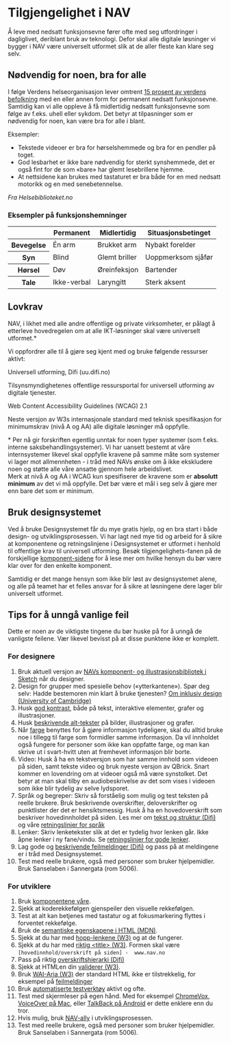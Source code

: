 

<!-- import './ui'; -->

# Tilgjengelighet i NAV

<Ingress>
	Å leve med nedsatt funksjonsevne fører ofte med seg utfordringer i dagliglivet, deriblant bruk av teknologi. Defor skal alle digitale løsninger vi bygger i NAV være universelt utformet slik at de aller fleste kan klare seg selv.
</Ingress>

## Nødvendig for noen, bra for alle

I følge Verdens helseorganisasjon lever omtrent [15 prosent av verdens befolkning](https://www.who.int/disabilities/world_report/2011/report/en/) med en eller annen form for permanent nedsatt funksjonsevne. Samtidig kan vi alle oppleve å få midlertidig nedsatt funksjonsevne som følge av f.eks. uhell eller sykdom. Det betyr at tilpasninger som er nødvendig for noen, kan være bra for alle i blant.

<Panel className="panel--grey">
    <Undertittel>Eksempler:</Undertittel>
    <ul>
        <li>Tekstede videoer er bra for hørselshemmede og bra for en pendler på toget.</li>
        <li>God lesbarhet er ikke bare nødvendig for sterkt synshemmede, det er også fint for de som «bare» har glemt lesebrillene hjemme.</li>
        <li>At nettsidene kan brukes med tastaturet er bra både for en med nedsatt motorikk og en med senebetennelse.</li>
    </ul>
    <cite>
    	Fra <Lenke href="https://www.helsebiblioteket.no/samfunnsmedisin-og-folkehelse/aktuelt/universell-utforming-nodvendig-for-noen-nyttig-for-alle">Helsebiblioteket.no</Lenke>
    </cite>
</Panel>

### Eksempler på funksjonshemninger

<OverflowDetector>
	<table className="tabell">
		<thead>
			<tr>
				<th></th>
				<th>Permanent</th>
				<th>Midlertidig</th>
				<th>Situasjonsbetinget</th>
			</tr>
		</thead>
		<tbody>
			<tr>
				<th>Bevegelse</th>
				<td>Én arm</td>
				<td>Brukket arm</td>
				<td>Nybakt forelder</td>
			</tr>
			<tr>
				<th>Syn</th>
				<td>Blind</td>
				<td>Glemt briller</td>
				<td>Uoppmerksom sjåfør</td>
			</tr>
			<tr>
				<th>Hørsel</th>
				<td>Døv</td>
				<td>Øreinfeksjon</td>
				<td>Bartender</td>
			</tr>
			<tr>
				<th>Tale</th>
				<td>Ikke-verbal</td>
				<td>Laryngitt</td>
				<td>Sterk aksent</td>
			</tr>
		</tbody>
	</table>
</OverflowDetector>

## Lovkrav

NAV, i likhet med alle andre offentlige og private virksomheter, er pålagt å etterleve hovedregelen om at alle IKT-løsninger skal være universelt utformet.*

Vi oppfordrer alle til å gjøre seg kjent med og bruke følgende ressurser aktivt:

<LenkepanelBase className="resource-link" href="https://sketch.cloud/s/D4z92" border>
	<div>
	    <Undertittel className="lenkepanel__heading">
	    	Universell utforming, Difi (uu.difi.no)
	    </Undertittel>
	    <p>Tilsynsmyndighetenes offentlige ressursportal for universell utforming av digitale tjenester.</p>
	</div>
</LenkepanelBase>

<LenkepanelBase className="resource-link" href="https://www.w3.org/TR/WCAG21/" border>
	<div>
	    <Undertittel className="lenkepanel__heading">
	    	Web Content Accessibility Guidelines (WCAG) 2.1
	    </Undertittel>
	    <p>Neste versjon av W3s internasjonale standard med teknisk spesifikasjon for minimumskrav (nivå A og AA) alle digitale løsninger må oppfylle.</p>
	</div>
</LenkepanelBase>

<Alertstripe type="info">
	* Per nå gir <Lenke href="https://lovdata.no/dokument/SF/forskrift/2013-06-21-732">forskriften</Lenke> egentlig unntak for noen typer systemer (som f.eks. interne saksbehandlingsystemer). Vi har uansett bestemt at våre internsystemer likevel skal oppfylle kravene på samme måte som systemer vi lager mot allmennheten - i tråd med NAVs ønske om å ikke ekskludere noen og støtte alle våre ansatte gjennom hele arbeidslivet.
</Alertstripe>
<br/>
<Alertstripe type="advarsel">
	Merk at nivå A og AA i WCAG kun spesifiserer de kravene som er <strong>absolutt minimum</strong> av det vi må oppfylle. Det bør være et mål i seg selv å gjøre mer enn bare det som er minimum.
</Alertstripe>

## Bruk designsystemet

Ved å bruke Designsystemet får du mye gratis hjelp, og en bra start i både design- og utviklingsprosessen. Vi har lagt ned mye tid og arbeid for å sikre at komponentene og retningslinjene i Designsystemet er utformet i henhold til offentlige krav til universell utforming. Besøk tilgjengelighets-fanen på de forskjellige [komponent-sidene](/components) for å lese mer om hvilke hensyn du bør være klar over for den enkelte komponent.

Samtidig er det mange hensyn som ikke blir løst av designsystemet alene, og alle på teamet har et felles ansvar for å sikre at løsningene dere lager blir universelt utformet.

## Tips for å unngå vanlige feil

Dette er noen av de viktigste tingene du bør huske på for å unngå de vanligste feilene. Vær likevel bevisst på at disse punktene ikke er komplett.

### For designere

1.  Bruk aktuell versjon av [NAVs komponent- og illustrasjonsbibliotek i Sketch](/resources/new-project#for-designere) når du designer.
2.  Design for grupper med spesielle behov («ytterkantene»). Spør deg selv: Hadde bestemoren min klart å bruke tjenesten? [Om inklusiv design (University of Cambridge)](http://www.inclusivedesigntoolkit.com/whatis/whatis.html)
3.  Husk [god kontrast](/resources/colors/accessibility#krav-til-kontrast), både på tekst, interaktive elementer, grafer og illustrasjoner.
4.  Husk [beskrivende alt-tekster](/accessibility/alt-text) på bilder, illustrasjoner og grafer.
5.  Når [farge](/resources/colors/accessibility) benyttes for å gjøre informasjon tydeligere, skal du alltid bruke noe i tillegg til farge som formidler samme informasjon. Da vil innholdet også fungere for personer som ikke kan oppfatte farge, og man kan skrive ut i svart-hvitt uten at fremhevet informasjon blir borte.
6.  Video: Husk å ha en tekstversjon som har samme innhold som videoen på siden, samt tekste video og bruk nyeste versjon av QBrick. Snart kommer en lovendring om at videoer også må være synstolket. Det betyr at man skal tilby en audiobeskrivelse av det som vises i videoen som ikke blir tydelig av selve lydsporet.
7.  Språk og begreper: Skriv så forståelig som mulig og test teksten på reelle brukere. Bruk beskrivende overskrifter, deloverskrifter og punktlister der det er hensiktsmessig. Husk å ha en hovedoverskrift som beskriver hovedinnholdet på siden. Les mer om [tekst og struktur (Difi)]([https://uu.difi.no/krav-og-regelverk/losningsforslag-web/tekst-og-struktur) og våre [retningslinjer for språk](https://design.nav.no/resources/language)
8.  Lenker: Skriv lenketekster slik at det er tydelig hvor lenken går. Ikke åpne lenker i ny fane/vindu. Se [retningslinjer for gode lenker](https://design.nav.no/components/lenke/accessibility).
9.  Lag gode og [beskrivende feilmeldinger (Difi)](https://uu.difi.no/krav-og-regelverk/losningsforslag-web/feilhandtering)  og pass på at meldingene er i tråd med Designsystemet.
10.  Test med reelle brukere, også med personer som bruker hjelpemidler. Bruk Sanselaben i Sannergata (rom 5006).

### For utviklere

1.  Bruk [komponentene våre](/components).
2.  Sjekk at koderekkefølgen gjenspeiler den visuelle rekkefølgen.
3.  Test at alt kan betjenes med tastatur og at fokusmarkering flyttes i forventet rekkefølge.
4.  Bruk de [semantiske egenskapene i HTML (MDN)](https://developer.mozilla.org/en-US/docs/Glossary/Semantics).
5.  Sjekk at du har med [hopp-lenkene (W3)](https://www.w3.org/TR/WCAG21/#bypass-blocks) og at de fungerer.
6.  Sjekk at du har med [riktig &lt;title&gt; (W3)](https://www.w3.org/TR/WCAG21/#page-titled). Formen skal være `[hovedinnhold/overskrift på siden] -  www.nav.no`
7.  Pass på riktig [overskriftshierarki (Difi)](https://uu.difi.no/krav-og-regelverk/losningsforslag-web/tekst-og-struktur)
8.  Sjekk at HTMLen din [validerer (W3)](https://validator.w3.org).
9.  Bruk [WAI-Aria (W3)](https://www.w3.org/WAI/standards-guidelines/aria) der standard HTML ikke er tilstrekkelig, for eksempel på [feilmeldinger](https://www.w3.org/TR/WCAG21/#status-messages)
10.  Bruk [automatiserte testverktøy](/accessibility/tools) aktivt og ofte.
11.  Test med skjermleser på egen hånd. Med for eksempel [ChromeVox](https://www.chromevox.com), [VoiceOver på Mac](https://webaim.org/articles/voiceover/), eller [TalkBack på Android](https://support.google.com/accessibility/android/answer/6283677?hl=en) er dette enklere enn du tror.
12.  Hvis mulig, bruk [NAV-ally](https://www.npmjs.com/package/nav-ally) i utviklingsprosessen.
13.  Test med reelle brukere, også med personer som bruker hjelpemidler. Bruk Sanselaben i Sannergata (rom 5006).